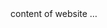 

<html>

<head>

<title>website title</title>

</head>

<body>content of website ...</body>

</html>
